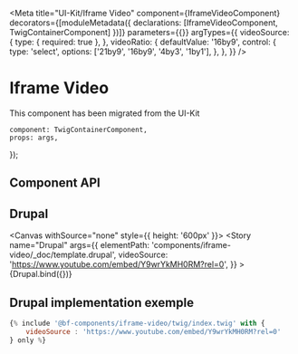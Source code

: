 
<Meta
    title="UI-Kit/Iframe Video"
    component={IframeVideoComponent}
    decorators={[moduleMetadata({ declarations: [IframeVideoComponent, TwigContainerComponent] })]}
    parameters={{}}
    argTypes={{
        videoSource: {
            type: { required: true },
        },
        videoRatio: {
            defaultValue: '16by9',
            control: {
                type: 'select',
                options: ['21by9', '16by9', '4by3', '1by1'],
            },
        },
    }}
/>

# Iframe Video

This component has been migrated from the UI-Kit

    component: TwigContainerComponent,
    props: args,
});

## Component API

<ArgsTable of={IframeVideoComponent} />

## Drupal

<Canvas withSource="none" style={{ height: '600px' }}>
    <Story
        name="Drupal"
        args={{
            elementPath: 'components/iframe-video/_doc/template.drupal',
            videoSource: 'https://www.youtube.com/embed/Y9wrYkMH0RM?rel=0',
        }}
    >
        {Drupal.bind({})}
    </Story>
</Canvas>

## Drupal implementation exemple

```jsx
{% include '@bf-components/iframe-video/twig/index.twig' with {
    videoSource : 'https://www.youtube.com/embed/Y9wrYkMH0RM?rel=0'
} only %}
```
